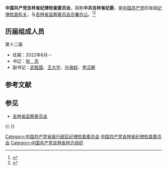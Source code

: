 {{Infobox PRCG
|中共机构名称 = 中国共产党吉林省纪律检查委员会
|标志1    = Danghui_R.svg
|合署办公 = [[吉林省监察委员会|吉林省监察委员会]]
|人员名称 = 委员
|届数=十二
|任期始=2022年6月
|任期终= 
|职位1    = [[纪委书记|书记]]
|人员1    = [[张忠_(1968年)|张　忠]]
|职位2    = 副书记
|人员2    = [[武胜国|武胜国]]{{wrap}}[[王大宇|王大宇]]{{wrap}}[[孙海蛟|孙海蛟]]{{wrap}}[[李汉卿|李汉卿]]
|人数2    = 4
|上级机构 = [[中国共产党中央纪律检查委员会|中国共产党中央纪律检查委员会]]<br>[[中国共产党吉林省代表大会|中国共产党吉林省代表大会]]<ref>《[[中国共产党章程|中国共产党章程]]》[[s:中国共产党章程#第四十三条|第四十三条]]</ref>
|机构类型 = [[中国共产党|中国共产党]][[吉林省|吉林省]][[中国共产党纪律检查机关|纪律检查机关]]
|行政级别 = 副省级
|地址1    =
}}

'''中国共产党吉林省纪律检查委员会'''，简称'''中共吉林省纪委'''，是[[中国共产党|中国共产党]]的省级[[中国共产党纪律检查机关|纪律检查机关]]，与[[吉林省监察委员会|吉林省监察委员会]][[合署办公|合署办公]]。<ref>{{Cite book|title=新语词大词典|author=韩明安主编|publisher=黑龙江人民出版社|year=1991|isbn=|location=哈尔滨|pages=}}</ref><ref>{{Cite book|title=军事大辞海 • 上|author=熊武一, 周家法总编; 卓名信, 厉新光, 徐继昌等主编|publisher=长城出版社|year=2000|isbn=|location=北京|pages=}}</ref>

==历届组成人员==
;第十二届
*任期：2022年6月－
*书记：[[张忠_(1968年)|张　忠]]
*副书记：[[武胜国|武胜国]]、[[王大宇|王大宇]]、[[孙海蛟|孙海蛟]]、[[李汉卿|李汉卿]]

== 参考文献 ==
{{Reflist}}

== 参见 ==
* [[吉林省监察委员会|吉林省监察委员会]]

{{-}}
{{中华人民共和国各省级行政区|纪律检查委员会|中国共产党}}
{{吉林省领导人}}

[[Category:中国共产党省级行政区纪律检查委员会|Category:中国共产党省级行政区纪律检查委员会]]
[[Category:中国共产党吉林省纪律检查委员会|]]
[[Category:中国共产党吉林省地方组织|Category:中国共产党吉林省地方组织]]